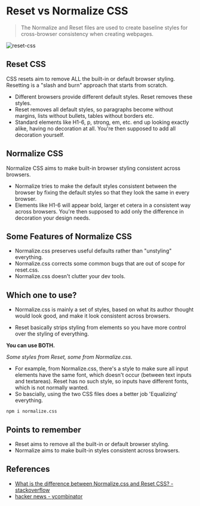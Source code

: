 # Reset vs Normalize CSS

> The Normalize and Reset files are used to create baseline styles for cross-browser consistency when creating webpages.

![reset-css](/reset-css.png)

## Reset CSS

CSS resets aim to remove ALL the built-in or default browser styling. Resetting is a "slash and burn" approach that starts from scratch.

-   Different browsers provide different default styles. Reset removes these styles.
-   Reset removes all default styles, so paragraphs become without margins, lists without bullets, tables without borders etc.
-   Standard elements like H1-6, p, strong, em, etc. end up looking exactly alike, having no decoration at all. You're then supposed to add all decoration yourself.

## Normalize CSS

Normalize CSS aims to make built-in browser styling consistent across browsers.

-   Normalize tries to make the default styles consistent between the browser by fixing the default styles so that they look the same in every browser.
-   Elements like H1-6 will appear bold, larger et cetera in a consistent way across browsers. You're then supposed to add only the difference in decoration your design needs.

## Some Features of Normalize CSS

-   Normalize.css preserves useful defaults rather than "unstyling" everything.
-   Normalize.css corrects some common bugs that are out of scope for reset.css.
-   Normalize.css doesn't clutter your dev tools.

## Which one to use?

-   Normalize.css is mainly a set of styles, based on what its author thought would look good, and make it look consistent across browsers.

-   Reset basically strips styling from elements so you have more control over the styling of everything.

**You can use BOTH.**

_Some styles from Reset, some from Normalize.css._

-   For example, from Normalize.css, there's a style to make sure all input elements have the same font, which doesn't occur (between text inputs and textareas). Reset has no such style, so inputs have different fonts, which is not normally wanted.
-   So bascially, using the two CSS files does a better job 'Equalizing' everything.

```shell
npm i normalize.css
```

## Points to remember

-   Reset aims to remove all the built-in or default browser styling.
-   Normalize aims to make built-in styles consistent across browsers.

## References

-   [What is the difference between Normalize.css and Reset CSS? - stackoverflow](https://stackoverflow.com/questions/6887336/what-is-the-difference-between-normalize-css-and-reset-css)
-   [hacker news - ycombinator](https://news.ycombinator.com/item?id=37891344)

